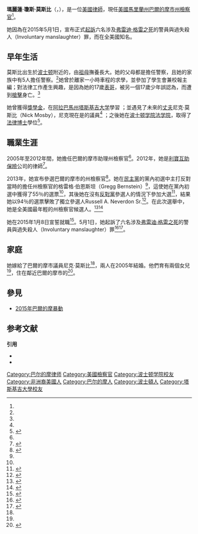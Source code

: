{{noteTA
|1=zh-cn:莫斯;zh-hk:莫斯;zh-tw:莫斯比; 
}}
{{Infobox Officeholder
|name        = 瑪麗蓮·莫斯比<br>Marilyn Jones Mosby
|image       =MYD 0025 Marilyn Mosby (25057546410).jpg
|office      = [[巴爾的摩市|巴爾的摩市]]的[[州檢察官|州檢察官]]
|term_start  =2015年1月8日<ref>{{cite web |url= http://www.wbaltv.com/politics/marilyn-mosby-sworn-in-as-baltimore-city-states-attorney/30611736 |title= Marilyn Mosby sworn in as Baltimore City state's attorney |publisher= WBALTV |date= January 9, 2015 |access-date= May 1, 2015 |archive-date= 2016-04-05 |archive-url= https://web.archive.org/web/20160405081436/http://www.wbaltv.com/politics/marilyn-mosby-sworn-in-as-baltimore-city-states-attorney/30611736 |dead-url= no }}</ref>
|term_end    =
|predecessor = 格雷格·伯恩斯坦（Gregg Bernstein）<ref>{{cite web |url= http://www.bizjournals.com/baltimore/news/2014/12/16/baltimore-attorney-gregg-bernstein-zuckerman.html |title= Baltimore City State's Attorney Gregg Bernstein rejoining Zuckerman Spaeder |work= Baltimore Business Journal |date= December 16, 2014 |access-date= May 1, 2015 |first= Ryan |last= Sharrow |archive-date= 2017-02-02 |archive-url= https://web.archive.org/web/20170202012425/http://www.bizjournals.com/baltimore/news/2014/12/16/baltimore-attorney-gregg-bernstein-zuckerman.html |dead-url= no }}</ref>
|successor   =
|birth_date  = {{birth date and age|1980|01|22}}<ref>{{cite web |url=https://www.linkedin.com/pub/marilyn-mosby/39/3ba/585 |title= Marilyn Mosby Linkedin Profile |access-date=1 May 2015 |registration=yes}}</ref>
|birth_place =
|death_date  =
|death_place =
|party       = [[美國民主黨|美國民主黨]]
|spouse      = {{marriage|{{nowrap|尼克·莫斯比}}|2005}}{{sfn|Adams|2013|p=A10}}<!-- some sources mention "married 2004" in passing: this source is an interview which states engaged 2004 and gives the full date of marriage in 2005 -->
|children    = 2
|alma_mater  = [[波士顿学院法学院|波士顿学院法学院]] '05<br/>[[塔斯基吉大学|塔斯基吉大学]] '02
|religion    =
|website     =
}}
'''瑪麗蓮·瓊斯·莫斯比'''（{{lang-en|Marilyn Jones Mosby}}，{{bd|1980年|1月22日|}}），是一位[[美國人|美國]][[律師|律師]]，現任[[美國|美國]][[馬里蘭州|馬里蘭州]][[巴爾的摩市|巴爾的摩市]][[州檢察官|州檢察官]]<ref name=NBCMosbyBio/>。

她因為在2015年5月1日，宣布正式[[起訴|起訴]]六名涉及[[弗雷迪·格雷之死|弗雷迪·格雷之死]]的警員{{link-en|謀殺罪 (美國法律)|Murder (United States law)|二級謀殺}}與過失殺人（Involuntary manslaughter）罪，而在全美國知名。

==早年生活==
莫斯比出生於[[波士顿|波士顿]]附近的{{link-en|多切斯特 (波士顿)|Dorchester, Boston|多切斯特}}，由[[祖母|祖母]]撫養長大。{{sfn|Adams|2013|p=A10}}她的父母都是擔任警察，且她的家族中有5人擔任警察。<ref name=NBCMosbyBio/>她曾於離家一小時車程的{{link-en|Dover-Sherborn High School|Dover-Sherborn High School}}求學，並參加了學生會兼校報主編{{sfn|Adams|2013|p=A10}}；對法律工作產生興趣，是因為她的17歲[[表哥|表哥]]，被另一個17歲少年誤認為{{link-en|非法毒品交易|Illegal drug trade|毒販}}，而遭到[[槍擊|槍擊]]身亡。<ref name=NBCMosbyBio/>

她曾獲得[[獎學金|獎學金]]，在[[阿拉巴馬州|阿拉巴馬州]][[塔斯基吉大学|塔斯基吉大学]]學習{{sfn|Adams|2013|p=A10}} ；並遇見了未來的[[丈夫|丈夫]]尼克·莫斯比（Nick Mosby），尼克現在是{{link-en|巴爾的摩市議會|Baltimore City Council}}的議員<ref name=NBCMosbyBio/> ；之後她在[[波士顿学院法学院|波士顿学院法学院]]，取得了[[法律博士|法律博士]]學位<ref name=NBCMosbyBio>{{cite news |title= Meet Marilyn Mosby, the Woman Overseeing the Freddie Gray Investigation |work= NBC News |first= Elizabeth |last= Chuck |date= April 30, 2015 |url= http://www.nbcnews.com/storyline/baltimore-unrest/meet-marilyn-mosby-woman-overseeing-freddie-gray-investigation-n351046 |accessdate= 2015-05-03 |archive-date= 2021-03-09 |archive-url= https://web.archive.org/web/20210309192421/https://www.nbcnews.com/storyline/baltimore-unrest/meet-marilyn-mosby-woman-overseeing-freddie-gray-investigation-n351046 |dead-url= no }}</ref>。

==職業生涯==
2005年至2012年間，她擔任巴爾的摩市助理州檢察官<ref name= topprosecutor/>。2012年，她是[[利寶互助保險|利寶互助保險]]公司的律師<ref name= defeats>{{cite news |title= Mosby defeats Bernstein in Baltimore prosecutor's primary |work= The Daily Record |date= June 24, 2014 |url= http://thedailyrecord.com/2014/06/25/mosby-defeats-bernstein-in-baltimore-prosecutors-primary/ |accessdate= May 1, 2015 |archive-date= 2020-10-30 |archive-url= https://web.archive.org/web/20201030174410/https://thedailyrecord.com/2014/06/25/mosby-defeats-bernstein-in-baltimore-prosecutors-primary/ |dead-url= no }}</ref>。

2013年，她宣布參選巴爾的摩市的州檢察官<ref name= topprosecutor>{{cite web |url= http://articles.baltimoresun.com/2013-06-24/news/bs-md-ci-marilyn-mosby-20130624_1_top-prosecutor-west-baltimore-bernstein |title= Marilyn Mosby seeks to become city's top prosecutor |work= The Baltimore Sun |first= Luke |last= Broadwater |date= June 24, 2013 |accessdate= May 1, 2015 |archive-date= 2015-05-03 |archive-url= https://web.archive.org/web/20150503221537/http://articles.baltimoresun.com/2013-06-24/news/bs-md-ci-marilyn-mosby-20130624_1_top-prosecutor-west-baltimore-bernstein |dead-url= no }}</ref>。她在[[美國民主黨|民主黨]]的黨內初選中主打反對當時的擔任州檢察官的格雷格·伯恩斯坦（Gregg Bernstein）<ref name= topprosecutor/>，這使她在黨內初選中獲得了55％的選票<ref name= defeats/>，其後她在沒有[[反對黨|反對黨]]參選人的情況下參加大選<ref>{{cite news |title= Neverdon loses again as he strives for place on November ballot |first1= Kevin |last1= Rector |first2= Ian |last2= Duncan |work= The Baltimore Sun |date= September 9, 2014 |url= http://www.baltimoresun.com/news/maryland/baltimore-city/bs-md-ci-neverdon-loses-appeal-20140909-story.html |accessdate= 2015-05-03 |archive-date= 2018-06-12 |archive-url= https://web.archive.org/web/20180612143007/http://www.baltimoresun.com/news/maryland/baltimore-city/bs-md-ci-neverdon-loses-appeal-20140909-story.html |dead-url= no }}</ref>，結果她以94％的選票擊敗了獨立參選人Russell A. Neverdon Sr.{{sfn|Alejandro|2014|p=A3}}<ref name= lawyer>{{cite news |title= Mosby is next Baltimore state's attorney |first= Ian |last= Duncan |work= The Baltimore Sun |date= November 4, 2014 |url= http://www.baltimoresun.com/news/maryland/politics/campaign-2014/bs-md-ci-city-races-20141104-story.html |accessdate= 2015-05-03 |archive-date= 2015-12-08 |archive-url= https://web.archive.org/web/20151208151854/http://www.baltimoresun.com/news/maryland/politics/campaign-2014/bs-md-ci-city-races-20141104-story.html |dead-url= no }}</ref>。在此次選舉中，她是全美國最年輕的州檢察官候選人。<ref>{{cite news |title= New Baltimore State's Attorney Marilyn Mosby — youngest chief prosecutor in a major U.S. city — is set to take on the Freddie Gray case |first= Nancy |last= Dillon |work= New York Daily News |date= April 30, 2015 |url= http://www.nydailynews.com/news/crime/freddie-gray-case-tough-task-new-state-attorney-article-1.2205884 |accessdate= 2015-05-03 |archive-date= 2020-12-08 |archive-url= https://web.archive.org/web/20201208153952/https://www.nydailynews.com/news/crime/freddie-gray-case-tough-task-new-state-attorney-article-1.2205884 |dead-url= no }}</ref><ref>{{cite news |title= Who is Marilyn Mosby?: Prosecutor in Freddie Gray case has talked of need to 'repair' trust |first1= Dana |last1= Ford |first2= Ray |last2= Sanchez |publisher= [[CNN|CNN]] |date= May 1, 2015 |url= http://edition.cnn.com/2015/04/30/us/baltimore-freddie-gray-prosecutor/ |accessdate= 2015-05-03 |archive-date= 2021-01-25 |archive-url= https://web.archive.org/web/20210125031904/https://edition.cnn.com/2015/04/30/us/baltimore-freddie-gray-prosecutor/ |dead-url= no }}</ref>

她在2015年1月8日宣誓就職<ref name= sworn>{{cite news |title= Marilyn Mosby sworn in as Baltimore City state's attorney: Mosby, 34, becomes youngest top prosecutor in U.S. |date= January 9, 2015 |work= [[WBAL-TV|WBAL-TV]] |location= Baltimore, Maryland |url= http://www.wbaltv.com/politics/marilyn-mosby-sworn-in-as-baltimore-city-states-attorney/30611736 |accessdate= 2015-05-03 |archive-date= 2016-04-05 |archive-url= https://web.archive.org/web/20160405081436/http://www.wbaltv.com/politics/marilyn-mosby-sworn-in-as-baltimore-city-states-attorney/30611736 |dead-url= no }}</ref>。5月1日，她起訴了六名涉及[[弗雷迪·格雷之死|弗雷迪·格雷之死]]的警員{{link-en|謀殺罪 (美國法律)|Murder (United States law)|二級謀殺}}與過失殺人（Involuntary manslaughter）罪<ref name="Calvert-Palazzolo-2015">{{cite news |last1=Calvert |first1=Scott |last2=Palazzolo |first2=Joe |date=April 30, 2015 |title=After Baltimore Riots, Focus Turns to New Prosecutor: City State's Attorney Marilyn Mosby must decide whether to charge police in man's death |work=Wall Street Journal |url=http://www.wsj.com/articles/after-baltimore-riots-focus-turns-to-new-prosecutor-1430356697 |accessdate=May 1, 2015 |archive-date=2020-11-18 |archive-url=https://web.archive.org/web/20201118123306/https://www.wsj.com/articles/after-baltimore-riots-focus-turns-to-new-prosecutor-1430356697 |dead-url=no }}</ref><ref name="Walsh-2015">{{cite web |last=Walsh |first=Michael |date=May 1, 2015 |title=Freddie Gray's death ruled a homicide; six Baltimore officers charged |work=Yahoo News |url=http://news.yahoo.com/freddie-gray-sustained-fatal-head-injury-in-back-of-police-van--report-124521845.html |accessdate=May 1, 2015 |archive-date=2021-01-18 |archive-url=https://web.archive.org/web/20210118152438/https://news.yahoo.com/freddie-gray-sustained-fatal-head-injury-in-back-of-police-van--report-124521845.html |dead-url=no }}</ref>。

==家庭==
她嫁給了巴爾的摩市議員尼克·莫斯比<ref name="Calvert-Palazzolo-2015"/>，兩人在2005年結婚{{sfn|Adams|2013|p=A10}}。他們育有兩個女兒<ref name= topprosecutor/>，住在鄰近巴爾的摩市的{{link-en|水庫山區 (巴爾的摩)|Reservoir Hill, Baltimore|水庫山區}}<ref>{{cite news |last=Davis |first=Krishana |date=July 3, 2013 |title=Marilyn Mosby Launches Campaign for State's Attorney Post |work=The Baltimore Afro-American |page=A4 |url=http://www.afro.com/marilyn-mosby-launches-campaign-for-states-attorney-post/ |accessdate=2015-05-03 |archive-date=2020-08-12 |archive-url=https://web.archive.org/web/20200812042329/http://www.afro.com/marilyn-mosby-launches-campaign-for-states-attorney-post/ |dead-url=no }}</ref>。

== 參見 ==
*[[2015年巴爾的摩暴動|2015年巴爾的摩暴動]]

==参考文献==
{{Translation/Ref|en|Marilyn Mosby|660487336}}
{{reflist|30em}}
'''引用'''
{{refbegin}}
* {{cite news |last=Alejandro |first=Roberto |date=November 8, 2014 |title=Hogan Beats Brown |work=The Baltimore Afro-American |pages=A1, A3 |url=http://issuu.com/afronewspaper/docs/baltimore_afro-american_newspaper_n_e1466f8884fa82/1 |ref=harv |accessdate=2015-05-03 |archive-date=2016-03-19 |archive-url=https://web.archive.org/web/20160319102157/https://issuu.com/afronewspaper/docs/baltimore_afro-american_newspaper_n_e1466f8884fa82/1 |dead-url=no }}
* {{cite news |title=African-American Power Couple at Baltimore's Vanguard |last=Adams |first=Blair |date=September 28, 2013 |work=The Baltimore Afro-American |pages=A1, A10 |url=http://issuu.com/afronewspaper/docs/baltimore_afro-american_newspaper_s_8d465c1e20d9bb |ref=harv |accessdate=2015-05-03 |archive-date=2016-03-25 |archive-url=https://web.archive.org/web/20160325015705/https://issuu.com/afronewspaper/docs/baltimore_afro-american_newspaper_s_8d465c1e20d9bb |dead-url=no }}
{{refend}}

{{Portal bar|人物|非裔美國人|馬里蘭州}}

{{DEFAULTSORT:Mosby, Marilyn}}
[[Category:巴尔的摩律师|Category:巴尔的摩律师]]
[[Category:美國檢察官|Category:美國檢察官]]
[[Category:波士顿学院校友|Category:波士顿学院校友]]
[[Category:非洲裔美國人|Category:非洲裔美國人]]
[[Category:巴尔的摩人|Category:巴尔的摩人]]
[[Category:波士頓人|Category:波士頓人]]
[[Category:塔斯基吉大學校友|Category:塔斯基吉大學校友]]
